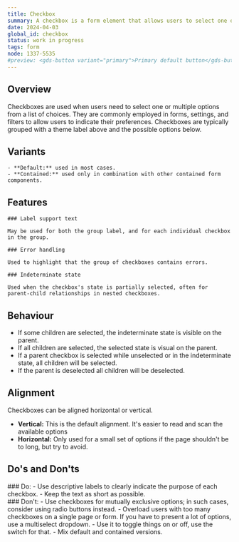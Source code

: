 ```yaml
---
title: Checkbox
summary: A checkbox is a form element that allows users to select one or multiple options from a list.
date: 2024-04-03
global_id: checkbox
status: work in progress
tags: form
node: 1337-5535
#preview: <gds-button variant="primary">Primary default button</gds-button>
---
```


## Overview

Checkboxes are used when users need to select one or multiple options from a list of choices. They are commonly employed in forms, settings, and filters to allow users to indicate their preferences.
Checkboxes are typically grouped with a theme label above and the possible options below.


## Variants
	- **Default:** used in most cases.
	- **Contained:** used only in combination with other contained form components.

<Grid columns={2} gapInline="small">
  <Figma node="1337-5540" caption="Default variant of checkbox" />
  <Figma node="1337-5542" caption="Contained variant of checkbox" />
</Grid>


## Features

<Grid columns={2} gapInline="small">
  <div>

    ### Label support text
    
    May be used for both the group label, and for each individual checkbox in the group.
  </div>
  <Figma node="1337-6156" caption="Checkbox with an extra description for the label" />
</Grid>

<Grid columns={2} gapInline="small">
  <div>
    
    ### Error handling
    
    Used to highlight that the group of checkboxes contains errors.
  </div>
  <Figma node="1337-6177" caption="Checkbox containing errors" />
</Grid>

<Grid columns={2} gapInline="small">
  <div>
    
    ### Indeterminate state
    
    Used when the checkbox's state is partially selected, often for parent-child relationships in nested checkboxes.
  </div>
  <Figma node="1337-6288" caption="Nested checkboxes with a indeterminate parent" />
</Grid>

## Behaviour
- If some children are selected, the indeterminate state is visible on the parent.
- If all children are selected, the selected state is visual on the parent.
- If a parent checkbox is selected while unselected or in the indeterminate state, all children will be selected.
- If the parent is deselected all children will be deselected.




## Alignment
Checkboxes can be aligned horizontal or vertical.

- **Vertical:** This is the default alignment. It's easier to read and scan the available options
- **Horizontal:** Only used for a small set of options if the page shouldn't be to long, but try to avoid.
	
<Grid columns={2} gapInline="small">
  <Figma node="1337-6517" caption="Vertical alignment – preferred" />
  <Figma node="1337-6580" caption="Horizontal alignment" />
</Grid>


## Do's and Don'ts

<Grid columns={2} gapInline="small">
<div>
  ### Do:
    - Use descriptive labels to clearly indicate the purpose of each checkbox.
    - Keep the text as short as possible.
</div>
<div>
  ### Don't:
    - Use checkboxes for mutually exclusive options; in such cases, consider using radio buttons instead.
    - Overload users with too many checkboxes on a single page or form. If you have to present a lot of options, use a multiselect dropdown.
    - Use it to toggle things on or off, use the switch for that.
    - Mix default and contained versions.
</div>
</Grid>
